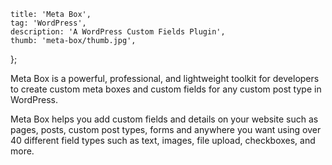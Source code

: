 
	title: 'Meta Box',
	tag: 'WordPress',
	description: 'A WordPress Custom Fields Plugin',
	thumb: 'meta-box/thumb.jpg',
};


Meta Box is a powerful, professional, and lightweight toolkit for developers to create custom meta boxes and custom fields for any custom post type in WordPress.

Meta Box helps you add custom fields and details on your website such as pages, posts, custom post types, forms and anywhere you want using over 40 different field types such as text, images, file upload, checkboxes, and more.
